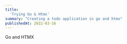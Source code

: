 ---
title:
  'Trying Go & Htmx'
summary: "Creating a todo application in go and htmx"
publishedAt: 2022-03-16
---

Go and HTMX
